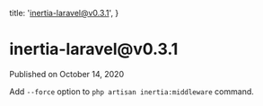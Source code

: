 
  title: 'inertia-laravel@v0.3.1',
}

<h1>inertia-laravel@v0.3.1</h1>

<div className="-mt-8 mb-12 text-base font-medium text-gray-600">Published on October 14, 2020</div>

Add `--force` option to `php artisan inertia:middleware` command.
